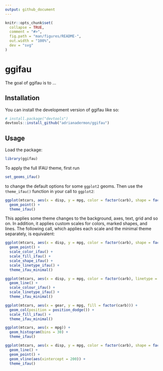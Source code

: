 ```yaml
---
output: github_document
---
```


<!-- README.md is generated from README.Rmd. Please edit that file -->

```r
knitr::opts_chunk$set(
  collapse = TRUE,
  comment = "#>",
  fig.path = "man/figures/README-",
  out.width = "100%",
  dev = "svg"
)
```

# ggifau

<!-- badges: start -->
<!-- badges: end -->

The goal of ggifau is to ...

## Installation

You can install the development version of ggifau like so:

``` r
# install.package("devtools")
devtools::install_github("adrianadermon/ggifau")
```

## Usage

Load the package:
```r
library(ggifau)
```

To apply the full IFAU theme, first run 
```r
set_geoms_ifau()
```
to change the default options for some `ggplot2` geoms. Then use the `theme_ifau()` function in your call to `ggplot2`:

```r
ggplot(mtcars, aes(x = disp, y = mpg, color = factor(carb), shape = factor(carb))) +
  geom_point() +
  theme_ifau()
```
This applies some theme changes to the background, axes, text, grid and so on. In addition, it applies custom scales for colors, marked shapes, and lines. The following call, which applies each scale and the minimal theme separately, is equivalent:
```r
ggplot(mtcars, aes(x = disp, y = mpg, color = factor(carb), shape = factor(carb))) +
  geom_point() +
  scale_color_ifau() +
  scale_fill_ifau() +
  scale_shape_ifau() +
  scale_linetype_ifau() +
  theme_ifau_minimal()
```


```r
ggplot(mtcars, aes(x = disp, y = mpg, color = factor(carb), linetype = factor(carb))) +
  geom_line() +
  scale_colour_ifau() +
  scale_linetype_ifau() +
  theme_ifau_minimal()
```

```r
ggplot(mtcars, aes(x = gear, y = mpg, fill = factor(carb))) +
  geom_col(position = position_dodge()) +
  scale_fill_ifau() +
  theme_ifau_minimal()
```

```r
ggplot(mtcars, aes(x = mpg)) +
  geom_histogram(bins = 30) +
  theme_ifau()
```

```r
ggplot(mtcars, aes(x = disp, y = mpg, color = factor(carb), shape = factor(carb), linetype = factor(carb))) +
  geom_line() +
  geom_point() +
  geom_vline(aes(xintercept = 200)) +
  theme_ifau()
```
